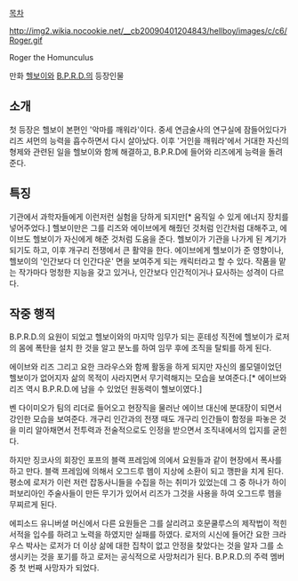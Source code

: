 [[목차]]

http://img2.wikia.nocookie.net/__cb20090401204843/hellboy/images/c/c6/Roger.gif

Roger the Homunculus

만화 [[헬보이]]와 [[B.P.R.D.]]의 등장인물

== 소개 ==
첫 등장은 헬보이 본편인 '악마를 깨워라'이다. 중세 연금술사의 연구실에 잠들어있다가 리즈 셔먼의 능력을 흡수하면서 다시 살아났다. 이후 '거인을 깨워라'에서 거대한 자신의 형제와 관련된 일을 헬보이와 함께 해결하고, B.P.R.D에 들어와 리즈에게 능력을 돌려준다.
== 특징 ==
기관에서 과학자들에게 이런저런 실험을 당하게 되지만[* 움직일 수 있게 에너지 장치를 넣어주었다.] 헬보이만은 그를 리즈와 에이브에게 해줬던 것처럼 인간처럼 대해주고, 에이브도 헬보이가 자신에게 해준 것처럼 도움을 준다. 헬보이가 기관을 나가게 된 계기가 되기도 하고, 이후 개구리 전쟁에서 큰 활약을 한다. 에이브에게 헬보이가 준 영향이나, 헬보이의 '인간보다 더 인간다운' 면을 보여주게 되는 캐릭터라고 할 수 있다. 작품을 맡는 작가마다 멍청한 지능을 갖고 있거나, 인간보다 인간적이거나 묘사하는 성격이 다르다.

== 작중 행적 ==
B.P.R.D.의 요원이 되었고 헬보이와의 마지막 임무가 되는 훈테성 직전에 헬보이가 로저의 몸에 폭탄을 설치 한 것을 알고 분노를 하여 임무 후에 조직을 탈퇴를 하게 된다.

에이브와 리즈 그리고 요한 크라우스와 함께 활동을 하게 되지만 자신의 롤모델이었던 헬보이가 없어지자 삶의 목적이 사라지면서 무기력해지는 모습을 보여준다.[* 에이브와 리즈 역시 B.P.R.D.에 남을 수 있었던 원동력이 헬보이였다.]

벤 다이미오가 팀의 리더로 들어오고 현장직을 물러난 에이브 대신에 분대장이 되면서 강인한 모습을 보여준다. 개구리 인간과의 전쟁 때도 개구리 인간들이 함정을 파놓은 것을 미리 알아채면서 전투력과 전술적으로도 인정을 받으면서 조직내에서의 입지를 굳힌다.

하지만 징코사의 회장인 포프의 블랙 프레임에 의에서 요원들과 같이 현장에서 폭사를 하고 만다. 
블랙 프레임에 의해서 오그드루 헴이 지상에 소환이 되고 깽판을 치게 된다. 평소에 로저가 이런 저런 잡동사니들을 수집을 하는 취미가 있었는데 그 중 하나가  하이퍼보리아인 주술사들이 만든 무기가 있어서 리즈가 그것을 사용을 하여 오그드루 헴을 무찌르게 된다.

에피소드 유니버셜 머신에서 다른 요원들은 그를 살리려고 호문쿨루스의 제작법이 적힌 서적을 입수를 하려고 노력을 하였지만 실패를 하였다. 로저의 시신에 들어간 요한 크라우스 박사는 로저가 더 이상 삶에 대한 집착이 없고 안정을 찾았다는 것을 알자 그를 소생시키는 것을 포기를 하고 로저는 공식적으로 사망처리가 된다. B.P.R.D.의 주력 멤버 중 첫 번째 사망자가 되었다.

